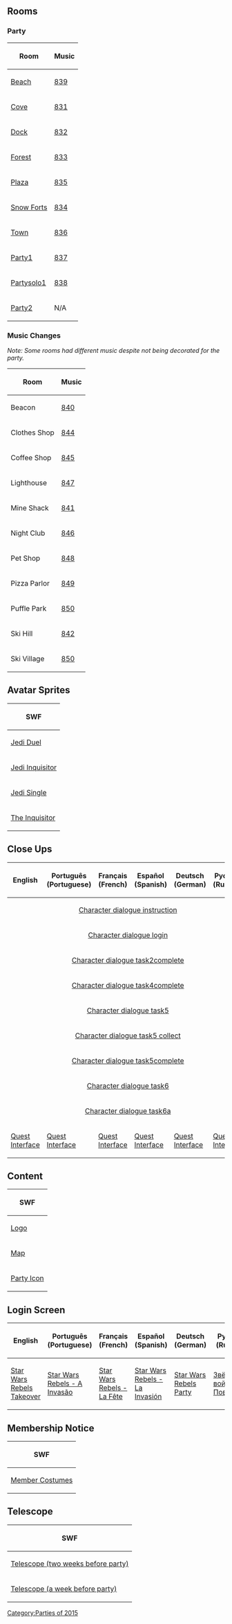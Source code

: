{{CPW|Star Wars Rebels Takeover|Star Wars Rebels - A Invasão}}

==Rooms==
===Party===
<center>
{|class="wikitable" border="1"
!Room!!Music
|-
|[[Media:RoomsBeach-StarWarsRebelsTakeover.swf|Beach]]||[[Media:Music839.swf|839]]
|-
|[[Media:RoomsCove-StarWarsRebelsTakeover.swf|Cove]]||[[Media:Music831.swf|831]]
|-
|[[Media:RoomsDock-StarWarsRebelsTakeover.swf|Dock]]||[[Media:Music832.swf|832]]
|-
|[[Media:RoomsForest-StarWarsRebelsTakeover.swf|Forest]]||[[Media:Music833.swf|833]]
|-
|[[Media:RoomsPlaza-StarWarsRebelsTakeover.swf|Plaza]]||[[Media:Music835.swf|835]]
|-
|[[Media:RoomsForts-StarWarsRebelsTakeover.swf|Snow Forts]]||[[Media:Music834.swf|834]]
|-
|[[Media:RoomsTown-StarWarsRebelsTakeover.swf|Town]]||[[Media:Music836.swf|836]]
|-
|[[Media:RoomsParty1-StarWarsRebelsTakeover.swf|Party1]]||[[Media:Music837.swf|837]]
|-
|[[Media:RoomsPartysolo1-StarWarsRebelsTakeover.swf|Partysolo1]]||[[Media:Music838.swf|838]]
|-
|[[Media:RoomsParty2-StarWarsRebelsTakeover.swf|Party2]]||N/A
|}
</center>

===Music Changes===
''Note: Some rooms had different music despite not being decorated for the party.''
<center>
{|class="wikitable" border="1"
!Room!!Music
|-
|Beacon||[[Media:Music840.swf|840]]
|-
|Clothes Shop||[[Media:Music844.swf|844]]
|-
|Coffee Shop||[[Media:Music845.swf|845]]
|-
|Lighthouse||[[Media:Music847.swf|847]]
|-
|Mine Shack||[[Media:Music841.swf|841]]
|-
|Night Club||[[Media:Music846.swf|846]]
|-
|Pet Shop||[[Media:Music848.swf|848]]
|-
|Pizza Parlor||[[Media:Music849.swf|849]]
|-
|Puffle Park||[[Media:Music850.swf|850]]
|-
|Ski Hill||[[Media:Music842.swf|842]]
|-
|Ski Village||[[Media:Music850.swf|850]]
|}
</center>

==Avatar Sprites==
<center>
{|class="wikitable" border="1"
!SWF
|-
|[[Media:AvatarSpritesJediDual.swf|Jedi Duel]]
|-
|[[Media:AvatarSpritesJediInquisitor.swf|Jedi Inquisitor]]
|-
|[[Media:AvatarSpritesJediSingle.swf|Jedi Single]]
|-
|[[Media:AvatarSpritesInquisitor.swf|The Inquisitor]]
|}
</center>

==Close Ups==
<center>
{|class="wikitable" border="1"
!English!!Português (Portuguese)!!Français (French)!!Español (Spanish)!!Deutsch (German)!!Русский (Russian)
|-
|colspan="6" rowspan="1" align="center" |[[Media:Close_upsCharacter dialogue instruction-StarWarsRebelsTakeover.swf|Character dialogue instruction]]
|-
|colspan="6" rowspan="1" align="center" |[[Media:Close_upsCharacter dialogue login-StarWarsRebelsTakeover.swf|Character dialogue login]]
|-
|colspan="6" rowspan="1" align="center" |[[Media:Close_upsCharacter dialogue task2complete-StarWarsRebelsTakeover.swf|Character dialogue task2complete]]
|-
|colspan="6" rowspan="1" align="center" |[[Media:Close_upsCharacter dialogue task4complete-StarWarsRebelsTakeover.swf|Character dialogue task4complete]]
|-
|colspan="6" rowspan="1" align="center" |[[Media:Close_upsCharacter dialogue task5-StarWarsRebelsTakeover.swf|Character dialogue task5]]
|-
|colspan="6" rowspan="1" align="center" |[[Media:Close_upsCharacter dialogue task5 collect-StarWarsRebelsTakeover.swf|Character dialogue task5 collect]]
|-
|colspan="6" rowspan="1" align="center" |[[Media:Close_upsCharacter dialogue task5complete-StarWarsRebelsTakeover.swf|Character dialogue task5complete]]
|-
|colspan="6" rowspan="1" align="center" |[[Media:Close_upsCharacter dialogue task6-StarWarsRebelsTakeover.swf|Character dialogue task6]]
|-
|colspan="6" rowspan="1" align="center" |[[Media:Close_upsCharacter dialogue task6a-StarWarsRebelsTakeover.swf|Character dialogue task6a]]
|-
|[[Media:ENClose_upsQuest_interface-StarWarsRebelsTakeover.swf|Quest Interface]]||[[Media:PTClose_upsQuest_interface-StarWarsRebelsTakeover.swf|Quest Interface]]||[[Media:FRClose_upsQuest_interface-StarWarsRebelsTakeover.swf|Quest Interface]]||[[Media:ESClose_upsQuest_interface-StarWarsRebelsTakeover.swf|Quest Interface]]||[[Media:DEClose_upsQuest_interface-StarWarsRebelsTakeover.swf|Quest Interface]]||[[Media:RUClose_upsQuest_interface-StarWarsRebelsTakeover.swf|Quest Interface]]
|}
</center>

==Content==
<center>
{|class="wikitable" border="1"
!SWF
|-
|[[Media:ContentLogo-StarWarsRebelsTakeover.swf|Logo]]
|-
|[[Media:ContentMap-StarWarsRebelsTakeover.swf|Map]]
|-
|[[Media:ContentParty icon-StarWarsRebelsTakeover.swf|Party Icon]]
|}
</center>

==Login Screen==
<center>
{|class="wikitable" border="1"
!English
!Português (Portuguese)
!Français (French)
!Español (Spanish)
!Deutsch (German)
!Русский (Russian)
|-
|[[Media:LoginScreen-ENStarWarsRebelsTakeover-star-wars-rebels-pp.swf|Star Wars Rebels Takeover]]||[[Media:LoginScreen-PTStarWarsRebelsTakeover-star-wars-rebels-pp.swf|Star Wars Rebels - A Invasão]]||[[Media:LoginScreen-FRStarWarsRebelsTakeover-star-wars-rebels-pp.swf|Star Wars Rebels - La Fête]]||[[Media:LoginScreen-ESStarWarsRebelsTakeover-star-wars-rebels-pp.swf|Star Wars Rebels - La Invasión]]||[[Media:LoginScreen-DEStarWarsRebelsTakeover-star-wars-rebels-pp.swf|Star Wars Rebels Party]]||[[Media:LoginScreen-RUStarWarsRebelsTakeover-star-wars-rebels-pp.swf|Звёздные войны: Повстанцы]]
|}
</center>

==Membership Notice==
<center>
{|class="wikitable" border="1"
!SWF
|-
|[[Media:MembershipParty1-StarWarsRebelsTakeover.swf|Member Costumes]]
|}
</center>

==Telescope==
<center>
{|class="wikitable" border="1"
!SWF
|-
|[[Media:StarWarsRebelsTakeoverTelescopeEmpty.swf|Telescope (two weeks before party)]]
|-
|[[Media:StarWarsRebelsTakeoverTelescopeEmpty2.swf|Telescope (a week before party)]]
|}
</center>
{{Parties}}

[[Category:Parties of 2015]]
